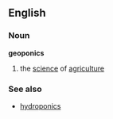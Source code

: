 ==English==
===Noun===
'''geoponics'''
# the [[science]] of [[agriculture]]
===See also===
*[[hydroponics]]